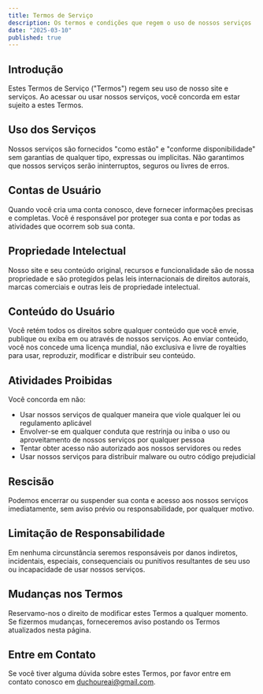 ```yaml
---
title: Termos de Serviço
description: Os termos e condições que regem o uso de nossos serviços
date: "2025-03-10"
published: true
---
```


## Introdução

Estes Termos de Serviço ("Termos") regem seu uso de nosso site e serviços. Ao acessar ou usar nossos serviços, você concorda em estar sujeito a estes Termos.

## Uso dos Serviços

Nossos serviços são fornecidos "como estão" e "conforme disponibilidade" sem garantias de qualquer tipo, expressas ou implícitas. Não garantimos que nossos serviços serão ininterruptos, seguros ou livres de erros.

## Contas de Usuário

Quando você cria uma conta conosco, deve fornecer informações precisas e completas. Você é responsável por proteger sua conta e por todas as atividades que ocorrem sob sua conta.

## Propriedade Intelectual

Nosso site e seu conteúdo original, recursos e funcionalidade são de nossa propriedade e são protegidos pelas leis internacionais de direitos autorais, marcas comerciais e outras leis de propriedade intelectual.

## Conteúdo do Usuário

Você retém todos os direitos sobre qualquer conteúdo que você envie, publique ou exiba em ou através de nossos serviços. Ao enviar conteúdo, você nos concede uma licença mundial, não exclusiva e livre de royalties para usar, reproduzir, modificar e distribuir seu conteúdo.

## Atividades Proibidas

Você concorda em não:

- Usar nossos serviços de qualquer maneira que viole qualquer lei ou regulamento aplicável
- Envolver-se em qualquer conduta que restrinja ou iniba o uso ou aproveitamento de nossos serviços por qualquer pessoa
- Tentar obter acesso não autorizado aos nossos servidores ou redes
- Usar nossos serviços para distribuir malware ou outro código prejudicial

## Rescisão

Podemos encerrar ou suspender sua conta e acesso aos nossos serviços imediatamente, sem aviso prévio ou responsabilidade, por qualquer motivo.

## Limitação de Responsabilidade

Em nenhuma circunstância seremos responsáveis por danos indiretos, incidentais, especiais, consequenciais ou punitivos resultantes de seu uso ou incapacidade de usar nossos serviços.

## Mudanças nos Termos

Reservamo-nos o direito de modificar estes Termos a qualquer momento. Se fizermos mudanças, forneceremos aviso postando os Termos atualizados nesta página.

## Entre em Contato

Se você tiver alguma dúvida sobre estes Termos, por favor entre em contato conosco em duchoureai@gmail.com.
